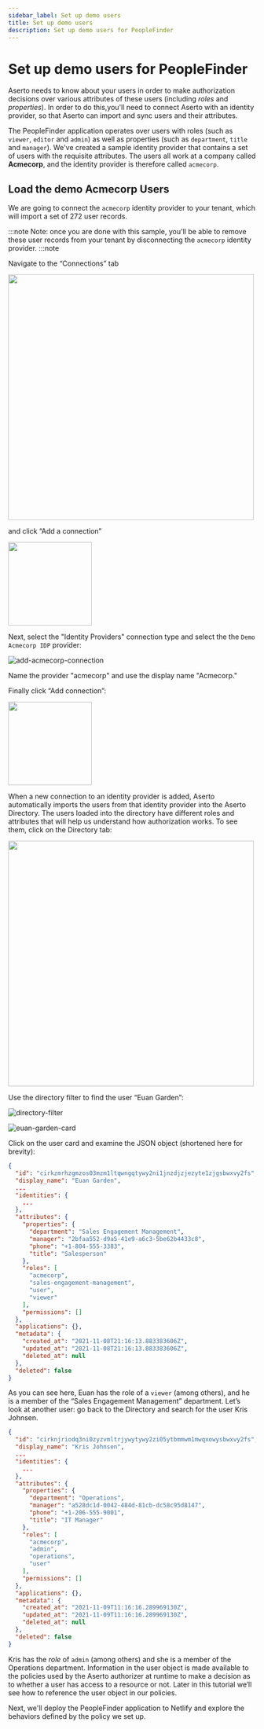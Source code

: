 ```yaml
---
sidebar_label: Set up demo users
title: Set up demo users
description: Set up demo users for PeopleFinder
---
```


# Set up demo users for PeopleFinder

Aserto needs to know about your users in order to make authorization decisions over
various attributes of these users (including _roles_ and _properties_). In order to do this,you'll need to connect Aserto with an identity provider, so that Aserto can import and sync users and their attributes.

The PeopleFinder application operates over users with roles (such as `viewer`, `editor` and `admin`) as well as properties (such as `department`, `title` and `manager`). We've created a sample identity provider that contains a set of users with the requisite attributes. The users all work at a company called **Acmecorp**, and the identity provider is therefore called `acmecorp`.

## Load the demo Acmecorp Users

We are going to connect the `acmecorp` identity provider to your tenant, which will import a set of 272 user records.

:::note
Note: once you are done with this sample, you'll be able to remove these user
records from your tenant by disconnecting the `acmecorp` identity provider.
:::note

Navigate to the “Connections” tab

<img src="/connections-tab.png" width="500px" />

and click “Add a connection”

<img
  src="/getting-started-acmecorp/add-a-connection-button.png"
  width="170px"
/>

Next, select the "Identity Providers" connection type and select the the `Demo Acmecorp IDP` provider:

![add-acmecorp-connection](/add-acmecorp-connection.png)

Name the provider "acmecorp" and use the display name "Acmecorp."

Finally click “Add connection”:

<img src="/getting-started-acmecorp/add-connection-button.png" width="170px" />

When a new connection to an identity provider is added, Aserto automatically imports the users from that identity provider into the Aserto Directory. The users loaded into the directory have different roles and attributes that will help us understand how authorization works. To see them, click on the Directory tab:

<img src="/directory-tab.png" width="500px" />

Use the directory filter to find the user “Euan Garden”:

![directory-filter](/getting-started-acmecorp/directory-filter.png)

![euan-garden-card](/getting-started-acmecorp/euan-garden-card.png)

Click on the user card and examine the JSON object (shortened here for brevity):

```json
{
  "id": "cirkzmrhzgmzos03mzm1ltqwngqtywy2ni1jnzdjzjezyte1zjgsbwxvy2fs",
  "display_name": "Euan Garden",
  ...
  "identities": {
    ...
  },
  "attributes": {
    "properties": {
      "department": "Sales Engagement Management",
      "manager": "2bfaa552-d9a5-41e9-a6c3-5be62b4433c8",
      "phone": "+1-804-555-3383",
      "title": "Salesperson"
    },
    "roles": [
      "acmecorp",
      "sales-engagement-management",
      "user",
      "viewer"
    ],
    "permissions": []
  },
  "applications": {},
  "metadata": {
    "created_at": "2021-11-08T21:16:13.883383606Z",
    "updated_at": "2021-11-08T21:16:13.883383606Z",
    "deleted_at": null
  },
  "deleted": false
}
```

As you can see here, Euan has the role of a `viewer` (among others), and he is a member of the “Sales Engagement Management” department. Let’s look at another user: go back to the Directory and search for the user Kris Johnsen.

```json
{
  "id": "cirknjriodq3ni0zyzvmltrjywytywy2zi05ytbmmwm1mwqxowysbwxvy2fs",
  "display_name": "Kris Johnsen",
  ...
  "identities": {
    ...
  },
  "attributes": {
    "properties": {
      "department": "Operations",
      "manager": "a528dc1d-0042-484d-81cb-dc58c95d8147",
      "phone": "+1-206-555-9001",
      "title": "IT Manager"
    },
    "roles": [
      "acmecorp",
      "admin",
      "operations",
      "user"
    ],
    "permissions": []
  },
  "applications": {},
  "metadata": {
    "created_at": "2021-11-09T11:16:16.289969130Z",
    "updated_at": "2021-11-09T11:16:16.289969130Z",
    "deleted_at": null
  },
  "deleted": false
}
```

Kris has the _role_ of `admin` (among others) and she is a member of the Operations department. Information in the user object is made available to the policies used by the Aserto authorizer at runtime to make a decision as to whether a user has access to a resource or not. Later in this tutorial we’ll see how to reference the user object in our policies.

Next, we'll deploy the PeopleFinder application to Netlify and explore the behaviors defined by the policy we set up.
